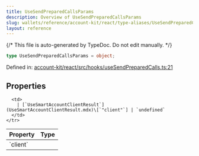 ```yaml
---
title: UseSendPreparedCallsParams
description: Overview of UseSendPreparedCallsParams
slug: wallets/reference/account-kit/react/type-aliases/UseSendPreparedCallsParams
layout: reference
---
```


{/* This file is auto-generated by TypeDoc. Do not edit manually. */}

```ts
type UseSendPreparedCallsParams = object;
```

Defined in: [account-kit/react/src/hooks/useSendPreparedCalls.ts:21](https://github.com/alchemyplatform/aa-sdk/blob/153785ddc87beb160382c2bae7dbafa4a66ade9a/account-kit/react/src/hooks/useSendPreparedCalls.ts#L21)

## Properties

<table>
  <thead>
    <tr>
      <th align="left">Property</th>
      <th align="left">Type</th>
    </tr>
  </thead>

  <tbody>
    <tr>
      <td>
        <a id="client" /> `client`
      </td>

      <td>
        | [`UseSmartAccountClientResult`](UseSmartAccountClientResult.mdx)\[`"client"`] | `undefined`
      </td>
    </tr>

  </tbody>
</table>
